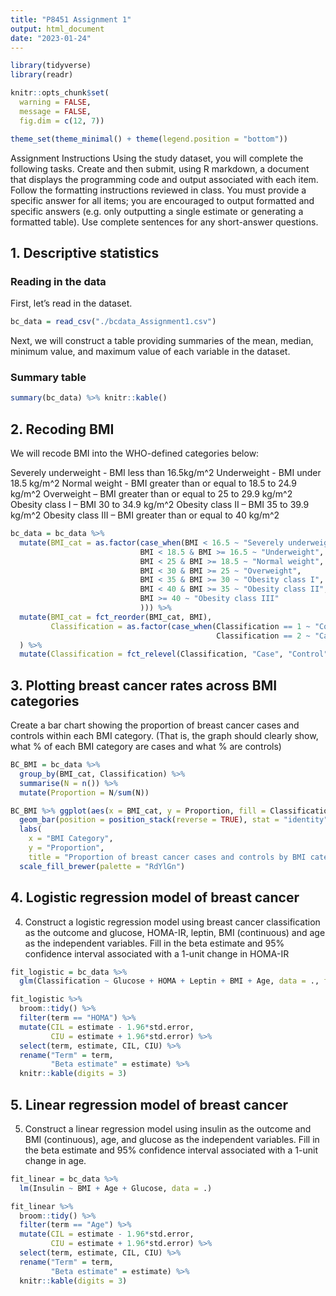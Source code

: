```yaml
---
title: "P8451 Assignment 1"
output: html_document
date: "2023-01-24"
---
```


```r
library(tidyverse)
library(readr)

knitr::opts_chunk$set(
  warning = FALSE, 
  message = FALSE,
  fig.dim = c(12, 7))

theme_set(theme_minimal() + theme(legend.position = "bottom"))
```

Assignment Instructions
Using the study dataset, you will complete the following tasks. Create and then submit, using R markdown, a document that displays the programming code and output associated with each item. Follow the formatting instructions reviewed in class. You must provide a specific answer for all items; you are encouraged to output formatted and specific answers (e.g. only outputting a single estimate or generating a formatted table). Use complete sentences for any short-answer questions.

## 1. Descriptive statistics

### Reading in the data
First, let's read in the dataset.

```r
bc_data = read_csv("./bcdata_Assignment1.csv")
```

Next, we will construct a table providing summaries of the mean, median, minimum value, and maximum value of each variable in the dataset.

### Summary table
```r
summary(bc_data) %>% knitr::kable()
```


## 2. Recoding BMI
We will recode BMI into the WHO-defined categories below:

Severely underweight - BMI less than 16.5kg/m^2
Underweight - BMI under 18.5 kg/m^2
Normal weight - BMI greater than or equal to 18.5 to 24.9 kg/m^2
Overweight – BMI greater than or equal to 25 to 29.9 kg/m^2
Obesity class I – BMI 30 to 34.9 kg/m^2
Obesity class II – BMI 35 to 39.9 kg/m^2
Obesity class III – BMI greater than or equal to 40 kg/m^2

```r
bc_data = bc_data %>% 
  mutate(BMI_cat = as.factor(case_when(BMI < 16.5 ~ "Severely underweight", 
                             BMI < 18.5 & BMI >= 16.5 ~ "Underweight", 
                             BMI < 25 & BMI >= 18.5 ~ "Normal weight", 
                             BMI < 30 & BMI >= 25 ~ "Overweight",
                             BMI < 35 & BMI >= 30 ~ "Obesity class I",
                             BMI < 40 & BMI >= 35 ~ "Obesity class II",
                             BMI >= 40 ~ "Obesity class III"
                             ))) %>% 
  mutate(BMI_cat = fct_reorder(BMI_cat, BMI), 
         Classification = as.factor(case_when(Classification == 1 ~ "Control",
                                              Classification == 2 ~ "Case"))
  ) %>% 
  mutate(Classification = fct_relevel(Classification, "Case", "Control"))
```

## 3. Plotting breast cancer rates across BMI categories
Create a bar chart showing the proportion of breast cancer cases and controls within each BMI category. (That is, the graph should clearly show, what % of each BMI category are cases and what % are controls)

```r
BC_BMI = bc_data %>% 
  group_by(BMI_cat, Classification) %>% 
  summarise(N = n()) %>% 
  mutate(Proportion = N/sum(N)) 

BC_BMI %>% ggplot(aes(x = BMI_cat, y = Proportion, fill = Classification)) + 
  geom_bar(position = position_stack(reverse = TRUE), stat = "identity") +
  labs(
    x = "BMI Category",
    y = "Proportion",
    title = "Proportion of breast cancer cases and controls by BMI category") +
  scale_fill_brewer(palette = "RdYlGn")
```


## 4. Logistic regression model of breast cancer
4. Construct a logistic regression model using breast cancer classification as the outcome and glucose, HOMA-IR, leptin, BMI (continuous) and age as the independent variables.
Fill in the beta estimate and 95% confidence interval associated with a 1-unit change in HOMA-IR

```r
fit_logistic = bc_data %>% 
  glm(Classification ~ Glucose + HOMA + Leptin + BMI + Age, data = ., family = binomial())

fit_logistic %>% 
  broom::tidy() %>% 
  filter(term == "HOMA") %>% 
  mutate(CIL = estimate - 1.96*std.error,
         CIU = estimate + 1.96*std.error) %>%
  select(term, estimate, CIL, CIU) %>% 
  rename("Term" = term,
         "Beta estimate" = estimate) %>% 
  knitr::kable(digits = 3)
```


## 5. Linear regression model of breast cancer

5. Construct a linear regression model using insulin as the outcome and BMI (continuous), age, and glucose as the independent variables.
Fill in the beta estimate and 95% confidence interval associated with a 1-unit change in age.

```r
fit_linear = bc_data %>% 
  lm(Insulin ~ BMI + Age + Glucose, data = .)

fit_linear %>% 
  broom::tidy() %>% 
  filter(term == "Age") %>% 
  mutate(CIL = estimate - 1.96*std.error,
         CIU = estimate + 1.96*std.error) %>%
  select(term, estimate, CIL, CIU) %>% 
  rename("Term" = term,
         "Beta estimate" = estimate) %>% 
  knitr::kable(digits = 3)
```

 